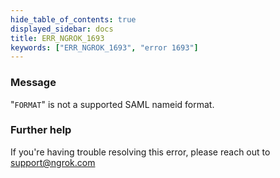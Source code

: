 ```yaml
---
hide_table_of_contents: true
displayed_sidebar: docs
title: ERR_NGROK_1693
keywords: ["ERR_NGROK_1693", "error 1693"]
---
```


### Message

"`FORMAT`" is not a supported SAML nameid format.

### Further help

If you're having trouble resolving this error, please reach out to [support@ngrok.com](mailto:support@ngrok.com?subject=Help%20with%20ERR_NGROK_1693)
